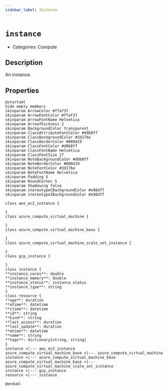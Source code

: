 ```yaml
---
sidebar_label: Instance
---
```


# `instance`

- Categories: Compute



## Description
An instance.

## Properties
<ZoomPanPinch>

```kroki imgType="plantuml" imgAlt="Diagram of Instance data model"
@startuml
hide empty members
skinparam ArrowColor #ffaf37
skinparam ArrowFontColor #ffaf37
skinparam ArrowFontName Helvetica
skinparam ArrowThickness 2
skinparam BackgroundColor transparent
skinparam ClassAttributeFontColor #d9b8ff
skinparam ClassBackgroundColor #3d176e
skinparam ClassBorderColor #000d19
skinparam ClassFontColor #d9b8ff
skinparam ClassFontName Helvetica
skinparam ClassFontSize 17
skinparam NoteBackgroundColor #d9b8ff
skinparam NoteBorderColor #000d19
skinparam NoteFontColor #3d176e
skinparam NoteFontName Helvetica
skinparam Padding 5
skinparam RoundCorner 5
skinparam Shadowing false
skinparam stereotypeCBackgroundColor #e98df7
skinparam stereotypeIBackgroundColor #e98df7

class aws_ec2_instance {

}
class azure_compute_virtual_machine {

}
class azure_compute_virtual_machine_base {

}
class azure_compute_virtual_machine_scale_set_instance {

}
class gcp_instance {

}
class instance {
**instance_cores**: double
**instance_memory**: double
**instance_status**: instance_status
**instance_type**: string
}
class resource {
**age**: duration
**atime**: datetime
**ctime**: datetime
**id**: string
**kind**: string
**last_access**: duration
**last_update**: duration
**mtime**: datetime
**name**: string
**tags**: dictionary[string, string]
}
instance <|--- aws_ec2_instance
azure_compute_virtual_machine_base <|--- azure_compute_virtual_machine
instance <|--- azure_compute_virtual_machine_base
azure_compute_virtual_machine_base <|--- azure_compute_virtual_machine_scale_set_instance
instance <|--- gcp_instance
resource <|--- instance

@enduml
```

</ZoomPanPinch>




